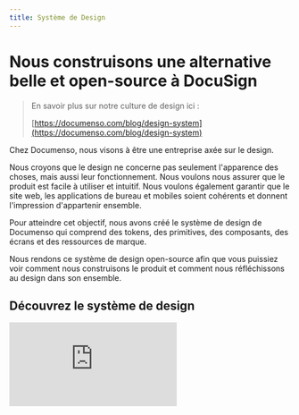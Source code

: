 ```yaml
---
title: Système de Design
---
```


# Nous construisons une alternative belle et open-source à DocuSign

> En savoir plus sur notre culture de design ici :
>
> [https://documenso.com/blog/design-system](https://documenso.com/blog/design-system)

Chez Documenso, nous visons à être une entreprise axée sur le design.

Nous croyons que le design ne concerne pas seulement l'apparence des choses, mais aussi leur fonctionnement. Nous voulons nous assurer que le produit est facile à utiliser et intuitif. Nous voulons également garantir que le site web, les applications de bureau et mobiles soient cohérents et donnent l'impression d'appartenir ensemble.

Pour atteindre cet objectif, nous avons créé le système de design de Documenso qui comprend des tokens, des primitives, des composants, des écrans et des ressources de marque.

Nous rendons ce système de design open-source afin que vous puissiez voir comment nous construisons le produit et comment nous réfléchissons au design dans son ensemble.

## Découvrez le système de design

<iframe
  src="https://documen.so/design-system-embed"
  className="aspect-square w-full border-none"
  frameBorder="0"
/>

## Remixer et partager la version communautaire sur Figma

<a href="https://documen.so/design" target="_blank">
<figure>
  <MdxNextImage
    src="/blog/designsystem.png"
    width="1260"
    height="630"
    alt="Système de Design de Documenso"
  />

  <figcaption className="text-center">
   Système de Design de Documenso ✨
  </figcaption>
</figure>
</a>
